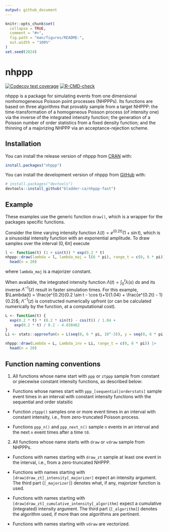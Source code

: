 ```yaml
---
output: github_document
---
```


<!-- README.md is generated from README.Rmd. Please edit that file -->

```r
knitr::opts_chunk$set(
  collapse = TRUE,
  comment = "#>",
  fig.path = "man/figures/README-",
  out.width = "100%"
)
set.seed(2024)
```

# nhppp

<!-- badges: start -->
[![Codecov test coverage](https://codecov.io/gh/bladder-ca/nhppp-fast/branch/main/graph/badge.svg)](https://app.codecov.io/gh/bladder-ca/nhppp-fast?branch=main)
[![R-CMD-check](https://github.com/bladder-ca/nhppp-fast/actions/workflows/R-CMD-check.yaml/badge.svg)](https://github.com/bladder-ca/nhppp-fast/actions/workflows/R-CMD-check.yaml)
<!-- badges: end -->

nhppp is a package for simulating events from one dimensional nonhomogeneous Poisson point processes (NHPPPs). Its functions are based on three algorithms that provably sample from a target NHPPP: the time-transformation of a homogeneous Poisson process (of intensity one) via the inverse of the integrated intensity function; the generation of a Poisson number of order statistics from a fixed density function; and the thinning of a majorizing NHPPP via an acceptance-rejection scheme. 

## Installation

You can install the release version of nhppp from [CRAN](https://cran.r-project.org) with:

``` r
install.packages("nhppp")
```

You can install the development version of nhppp from [GitHub](https://github.com/) with:

``` r
# install.packages("devtools")
devtools::install_github("bladder-ca/nhppp-fast")
```

## Example

These examples use the generic function `draw()`, which is a wrapper for the packages specific functions. 

Consider the time varying intensity function $\lambda(t) = e^{(0.2t)} (1 + \sin t)$, which is a sinusoidal intensity function with an exponential amplitude. To draw samples over the interval $(0, 6\pi]$ execute 

```r
l <- function(t) (1 + sin(t)) * exp(0.2 * t)
nhppp::draw(lambda = l, lambda_maj = l(6 * pi), range_t = c(0, 6 * pi)) |>
  head(n = 20)
```

where `lambda_maj` is a majorizer constant. 

When available, the integrated intensity function $\Lambda(t) = \int_0^t \lambda(s) \ ds$ and its inverse $\Lambda^{-1}(z)$ result in faster simulation times. For this example, $\Lambda(t) = \frac{e^{0.2t}(0.2 \sin t - \cos t)+1}{1.04} + \frac{e^{0.2t} - 1}{0.2}$; $\Lambda^{-1}(z)$ is constructed numerically upfront (or can be calculated numerically by the function, at a computational cost). 

```r
L <- function(t) {
  exp(0.2 * t) * (0.2 * sin(t) - cos(t)) / 1.04 +
    exp(0.2 * t) / 0.2 - 4.038462
}
Li <- stats::approxfun(x = L(seq(0, 6 * pi, 10^-3)), y = seq(0, 6 * pi, 10^-3), rule = 2)

nhppp::draw(Lambda = L, Lambda_inv = Li, range_t = c(0, 6 * pi)) |>
  head(n = 20)
```

## Function naming conventions 

1. All functions whose name start with `ppp` or `ztppp` sample from constant or piecewise constant intensity functions, as described below:

- Functions whose names start with `ppp_[sequential|orderstats]` sample event times in an interval with constant intensity functions with the sequential and order statsitic 

- Function `ztppp()` samples one or more event times in an interval with constant intensity, i.e., from zero-truncated Poisson process. 

- Functions `ppp_n()` and `ppp_next_n()` sample `n` events in an interval and the next `n` event times after a time `t0`.

2. All functions whose name starts with `draw` or `vdraw` sample from NHPPPs. 

- Functions with names starting with `draw_zt` sample at least one event in the interval, i.e., from a zero-truncated NHPPP. 

- Functions with names starting with `[draw|draw_zt]_intensity[_majorizer]` expect an intensity argument. The third part (`[_majorizer]`) denotes what, if any, majorizer function is used. 

- Functions with names starting with `[draw|draw_zt]_cumulative_intensity[_algorithm]` expect a cumulative (integrated) intensity argument. The third part (`[_algorithm]`) denotes the algorithm used, if more than one algorithms are pertinent.  

- Functions with names starting with `vdraw` are vectorized.


